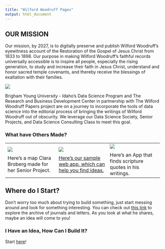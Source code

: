 ```yaml
---
title: "Wilford Woodruff Pages"
output: html_document
---
```


## OUR MISSION
Our mission, by 2027, is to digitally preserve and publish Wilford Woodruff’s eyewitness account of the Restoration of the Gospel of Jesus Christ from 1833 to 1898.
Our purpose in making Wilford Woodruff’s faithful records universally accessible is to inspire all people, especially the rising generation, to study and increase their faith in Jesus Christ, understand and honor sacred temple covenants, and thereby receive the blessings of exaltation with their families.

![](https://camo.githubusercontent.com/7715e2924867508ebab3ba50a0cecdb35719fe3fb7c5862ffcdb509275beaab0/68747470733a2f2f6279756964617461736369656e63652e6769746875622e696f2f696d616765732f696c6c757374726174696f6e732f6d6f756e7461696e2e737667)


Brigham Young University - Idaho's Data Science Program and The Research and Business Development Center in partnership with The Wilford Woodruff Papers project are on a journey to incorporate the tools of data science into the editorial process of bringing the writings of Wilford Woodruff out of obscurity. We leverage our Data Science Society, Senior Projects, and Data Science Consulting Class to meet this goal.


### What have Others Made?

<table>
  <tr>
    <td>
    <a href="https://wilfordwoodruff.github.io/app_map/index.html"><img src="Images/app_map.png" style="margin-bottom: 10px; margin-right: 10px;"></a>
    <br>Here's a map Clara Broberg made for her Senior Project.
    </td>
    <td><a href="https://dr-iggs.shinyapps.io/Wilford-Woodruff-Exploration/"><img src="Images/app_explore.png" style="margin-bottom: 10px;">
    <br>
    Here's our sample web app, which can help you find ideas.</td>
    <td><a href="https://woodruffquery.streamlit.app/"><img src="Images/app_scripture.png" style="margin-bottom: 10px;"></a>
    <br>Here's an App that finds scripture quotes in his writings.</td>
  </tr>
</table>


<!-- When the R Shiny works we can theoretically embed it directly into this website if we want.-->

## Where do I Start?

Don't worry too much about trying to build something, just start messing around and look for something interesting. You can check out [this link](https://dr-iggs.shinyapps.io/Wilford-Woodruff-Exploration/) to explore the archive of journals and letters. As you look at what he shares, maybe an idea will come to you!

### I Have an Idea, How Can I Build It?
Start [here](https://wilfordwoodruff.github.io/Public_Stories/)!